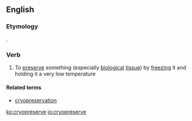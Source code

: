==English==

===Etymology===
{{prefix|cryo|preserve|lang=en}}.

===Verb===
{{en-verb|cryopreserv}}

# To [[preserve]] something (especially [[biological]] [[tissue]]) by [[freeze|freezing]] it and holding it a very low temperature

====Related terms====
* [[cryopreservation]]

[[ko:cryopreserve]]
[[io:cryopreserve]]